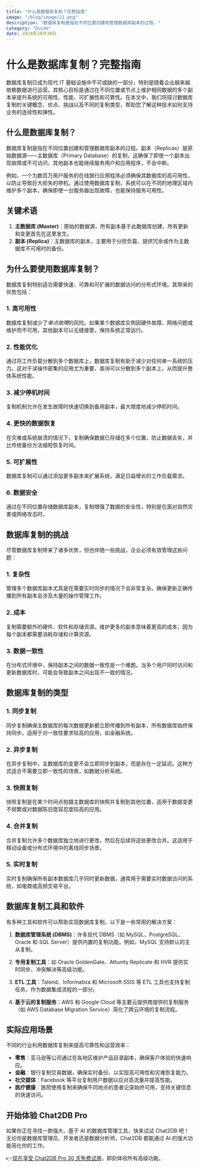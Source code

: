 ```yaml
---
title: "什么是数据库复制？完整指南"
image: "/blog/image/21.png"
description: "数据库复制是指在不同位置创建和管理数据库副本的过程。"
category: "Guide"
date: 2024年10月30日
---
```


# 什么是数据库复制？完整指南

数据库复制已成为现代 IT 基础设施中不可或缺的一部分，特别是随着企业越来越依赖数据进行运营。其核心目标是通过在不同位置或节点上维护相同数据的多个副本来提升系统的可用性、性能、可扩展性和可靠性。在本文中，我们将探讨数据库复制的关键概念、优点、挑战以及不同的复制类型，帮助您了解这种技术如何支持业务的连续性和弹性。

## 什么是数据库复制？

数据库复制是指在不同位置创建和管理数据库副本的过程。副本（Replicas）是原始数据源——主数据库（Primary Database）的复制，这确保了即使一个副本出现故障或不可访问，其他副本也能继续服务用户和应用程序，不会中断。

例如，一个为数百万用户服务的在线银行应用程序必须确保其数据库的高可用性，以防止导致巨大损失的停机。通过使用数据库复制，系统可以在不同的地理区域内维护多个副本，确保即使一台服务器出现故障，也能保持服务可用性。

## 关键术语

1. **主数据库 (Master)**：原始的数据源，所有副本基于此数据库创建，所有更新和变更首先在这里发生。
2. **副本 (Replica)**：主数据库的副本，主要用于分担负载、提供冗余或作为主数据库不可用时的备份。

## 为什么要使用数据库复制？

数据库复制特别适合需要快速、可靠和可扩展的数据访问的分布式环境。其带来的优势包括：

### 1. 高可用性

数据库复制减少了*单点故障*的风险。如果某个数据库实例因硬件故障、网络问题或维护而不可用，其他副本可以无缝接管，保持系统正常运行。

### 2. 性能优化

通过将工作负载分散到多个数据库上，数据库复制有助于减少对任何单一系统的压力。这对于读操作密集的应用尤为重要，查询可以分散到多个副本上，从而提升整体系统性能。

### 3. 减少停机时间

复制机制允许在发生故障时快速切换到备用副本，最大限度地减少停机时间。

### 4. 更快的数据恢复

在灾难或系统崩溃的情况下，复制确保数据已存储在多个位置，防止数据丢失，并比传统备份方法缩短恢复时间。

### 5. 可扩展性

数据库复制可以通过添加更多副本来扩展系统，满足日益增长的工作负载需求。

### 6. 数据安全

通过在不同位置存储数据库副本，复制增强了数据的安全性，特别是在面对自然灾害或网络攻击时。

## 数据库复制的挑战

尽管数据库复制带来了诸多优势，但也伴随一些挑战，企业必须有效管理这些问题：

### 1. 复杂性

管理多个数据库副本尤其是在需要实时同步的情况下会非常复杂。确保更新正确传播到所有副本会涉及大量的操作管理工作。

### 2. 成本

复制需要额外的硬件、软件和存储资源。维护更多的副本意味着更高的成本，因为每个副本都需要消耗存储和计算资源。

### 3. 数据一致性

在分布式环境中，保持副本之间的数据一致性是一个难题。当多个用户同时访问和更新数据库时，可能会导致副本之间出现不一致的情况。

## 数据库复制的类型

### 1. 同步复制

同步复制确保主数据库的每次数据更新都立即传播到所有副本，所有数据库始终保持同步。适用于对一致性要求较高的应用，如金融系统。

### 2. 异步复制

在异步复制中，主数据库的变更不会立即同步到副本，而是存在一定延迟。这种方式适合不需要立即一致性的场景，如数据分析系统。

### 3. 快照复制

快照复制是在某个时间点拍摄主数据库的快照并复制到其他位置，适用于数据变更不频繁或对数据陈旧度容忍度较高的应用。

### 4. 合并复制

合并复制允许多个数据库独立地进行更改，然后在后续将这些更改合并。这适用于移动设备或分布式环境中的离线同步场景。

### 5. 实时复制

实时复制确保所有副本数据库几乎同时更新数据，通常用于需要实时数据访问的系统，如电商或高频交易平台。

## 数据库复制工具和软件

有多种工具和软件可以帮助实现数据库复制，以下是一些常用的解决方案：

1. **数据库管理系统 (DBMS)**：许多现代 DBMS（如 MySQL、PostgreSQL、Oracle 和 SQL Server）提供内置的复制功能。例如，MySQL 支持默认的主从复制。

2. **专用复制工具**：如 Oracle GoldenGate、Attunity Replicate 和 HVR 提供实时同步、冲突解决等高级功能。

3. **ETL 工具**：Talend、Informatica 和 Microsoft SSIS 等 ETL 工具也支持复制任务，作为数据集成流程的一部分。

4. **基于云的复制服务**：AWS 和 Google Cloud 等主要云提供商提供的复制服务（如 AWS Database Migration Service）简化了跨云环境的复制流程。

## 实际应用场景

不同的行业利用数据库复制来提高可靠性和运营效率：

- **零售**：亚马逊等公司通过在各地区维护产品目录副本，确保客户体验的快速响应。
- **金融**：银行复制交易数据，确保实时备份，以实现高可用性和灾难恢复能力。
- **社交媒体**：Facebook 等平台复制用户数据以应对高流量并提高性能。
- **医疗健康**：医院使用复制来确保不同地点的患者记录始终可用，支持关键信息的快速访问。

## 开始体验 Chat2DB Pro

如果你正在寻找一款强大、基于 AI 的数据库管理工具，快来试试 Chat2DB 吧！无论你是数据库管理员、开发者还是数据分析师，Chat2DB 都能通过 AI 的强大功能简化你的工作。

👉[现在享受 Chat2DB Pro 30 天免费试用](https://chat2db-ai.com/pricing)，即刻体验所有高级功能。
